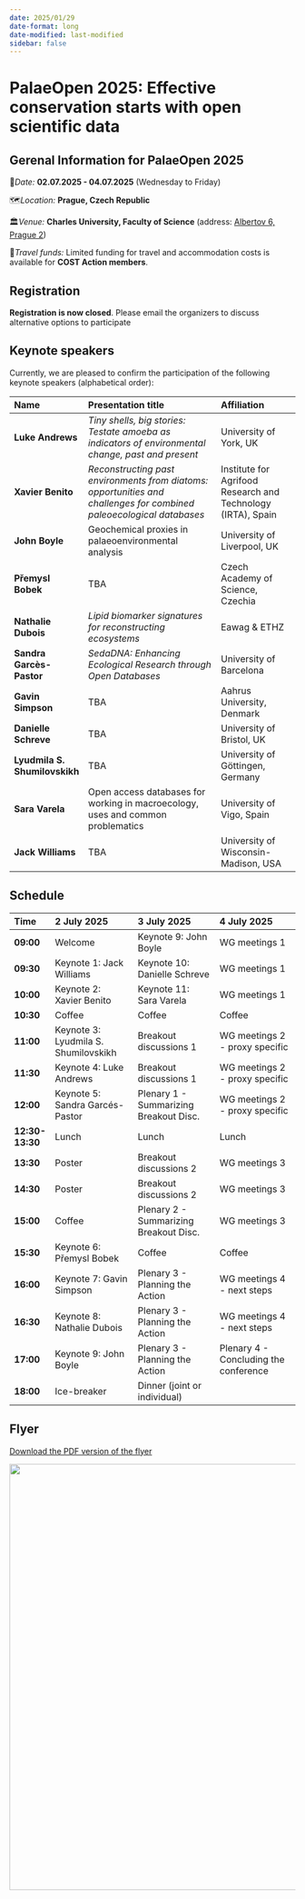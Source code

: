 ```yaml
---
date: 2025/01/29
date-format: long
date-modified: last-modified
sidebar: false
---
```


# PalaeOpen 2025: Effective conservation starts with open scientific data

::: {.callout-important}
## Gerenal Information for PalaeOpen 2025

📅*Date:* **02.07.2025 - 04.07.2025** (Wednesday to Friday)

🗺️*Location:* **Prague, Czech Republic**

🏛️*Venue:* **Charles University, Faculty of Science** (address: [Albertov 6, Prague 2](https://maps.app.goo.gl/MKTEXTdxvn82QME16))

🚗*Travel funds:* Limited funding for travel and accommodation costs is available for **COST Action members**.
:::

## Registration

**Registration is now closed**. Please email the organizers to discuss alternative options to participate

## Keynote speakers

Currently, we are pleased to confirm the participation of the following keynote speakers (alphabetical order):

| Name | Presentation title | Affiliation | 
|:----|:---------|:-----|
| **Luke Andrews** | *Tiny shells, big stories: Testate amoeba as indicators of environmental change, past and present* | University of York, UK |
| **Xavier Benito** | *Reconstructing past environments from diatoms: opportunities and challenges for combined paleoecological databases* | Institute for Agrifood Research and Technology (IRTA), Spain |
| **John Boyle** | Geochemical proxies in palaeoenvironmental analysis | University of Liverpool, UK |
| **Přemysl Bobek** | TBA | Czech Academy of Science, Czechia |
| **Nathalie Dubois** | *Lipid biomarker signatures for reconstructing ecosystems* | Eawag & ETHZ |
| **Sandra Garcès-Pastor** | *SedaDNA: Enhancing Ecological Research through Open Databases* | University of Barcelona |
| **Gavin Simpson** | TBA | Aahrus University, Denmark |
| **Danielle Schreve** | TBA | University of Bristol, UK |
| **Lyudmila S. Shumilovskikh** | TBA | University of Göttingen, Germany |
| **Sara Varela** | Open access databases for working in macroecology, uses and common problematics | University of Vigo, Spain |
| **Jack Williams** | TBA | University of Wisconsin-Madison, USA |

## Schedule

| Time | 2 July 2025 | 3 July 2025 | 4 July 2025 | 
|:---- |:---------------|:---------------|:---------------|
| **09:00**  | Welcome | Keynote 9: John Boyle | WG meetings 1 |
| **09:30**  | Keynote 1: Jack Williams | Keynote 10: Danielle Schreve | WG meetings 1 |
| **10:00**  | Keynote 2: Xavier Benito | Keynote 11: Sara Varela | WG meetings 1 |
| **10:30**  | Coffee | Coffee | Coffee |
| **11:00**  | Keynote 3: Lyudmila S. Shumilovskikh | Breakout discussions 1 | WG meetings 2 - proxy specific |
| **11:30**  | Keynote 4: Luke Andrews | Breakout discussions 1 | WG meetings 2 - proxy specific |
| **12:00**  | Keynote 5: Sandra Garcés-Pastor | Plenary 1 - Summarizing Breakout Disc. | WG meetings 2 - proxy specific |
| **12:30-13:30**  | Lunch | Lunch | Lunch |
| **13:30**  | Poster | Breakout discussions 2 | WG meetings 3 |
| **14:30**  | Poster | Breakout discussions 2 | WG meetings 3 |
| **15:00**  | Coffee | Plenary 2 - Summarizing Breakout Disc.  | WG meetings 3 |
| **15:30**  | Keynote 6: Přemysl Bobek | Coffee | Coffee |
| **16:00**  | Keynote 7: Gavin Simpson | Plenary 3 - Planning the Action | WG meetings 4 - next steps |
| **16:30**  | Keynote 8: Nathalie Dubois | Plenary 3 - Planning the Action  | WG meetings 4 - next steps |
| **17:00**  | Keynote 9: John Boyle | Plenary 3 - Planning the Action  | Plenary 4 - Concluding the conference |
| **18:00**  | Ice-breaker | Dinner (joint or individual)  |  |


## Flyer

[Download the PDF version of the flyer](https://github.com/PalaeOpen/PalaeOpen.github.io/tree/main/Materials/flyers/Flyer_PaleOpen_2025.pdf){.btn}

<img src="/Materials/flyers/Flyer_PaleOpen_2025.png" align="right" width="750"/>

